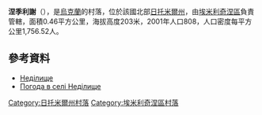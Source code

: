 {{coord|50|45|17|N|28|3|16|E|scale:30000|display=title}}

'''涅季利謝'''（{{lang-uk|Неділище}}），是[[烏克蘭|烏克蘭]]的村落，位於該國北部[[日托米爾州|日托米爾州]]，由[[埃米利奇涅區|埃米利奇涅區]]負責管轄，面積0.46平方公里，海拔高度203米，2001年人口808，人口密度每平方公里1,756.52人。

==參考資料==
*[http://gska2.rada.gov.ua/pls/z7502/A005?rdat1=22.12.2010&rf7571=9215 Неділище]{{dead link|date=2018年3月 |bot=InternetArchiveBot |fix-attempted=yes }}
* [http://weather.in.ua/ua/zhitomirskaja/16701 Погода в селі Неділище] {{Wayback|url=http://weather.in.ua/ua/zhitomirskaja/16701 |date=20161229165933 }}

{{DEFAULTSORT:Неділище}}
[[Category:日托米爾州村落|Category:日托米爾州村落]]
[[Category:埃米利奇涅區村落|Category:埃米利奇涅區村落]]


{{Zhytomyr-geo-stub}}